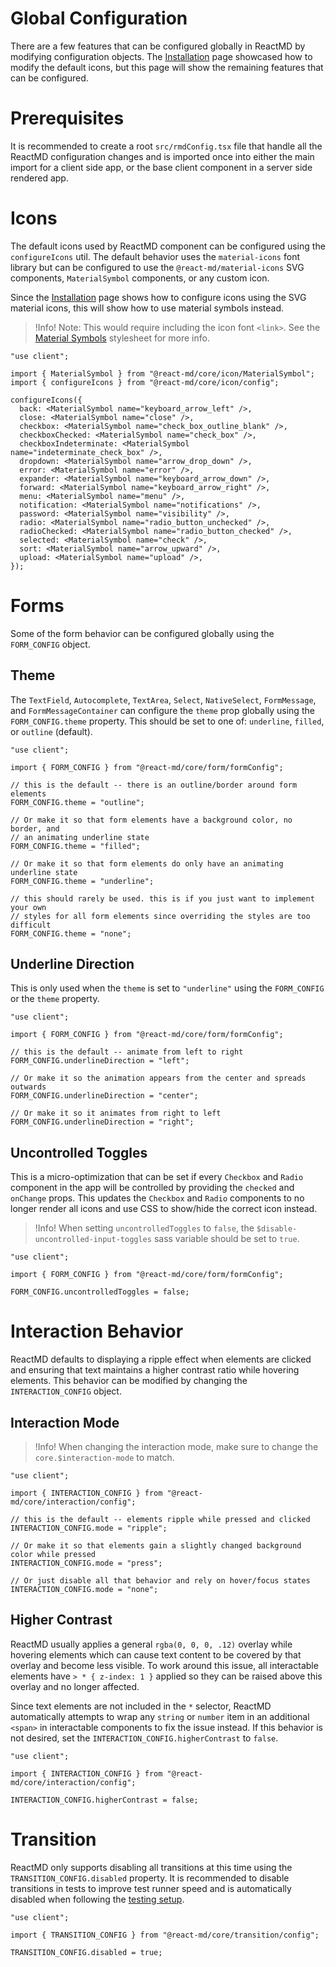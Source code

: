 # Global Configuration

There are a few features that can be configured globally in ReactMD by
modifying configuration objects. The [Installation](/getting-started/installation) page
showcased how to modify the default icons, but this page will show the
remaining features that can be configured.

# Prerequisites

It is recommended to create a root `src/rmdConfig.tsx` file that handle
all the ReactMD configuration changes and is imported once into either
the main import for a client side app, or the base client component in
a server side rendered app.

# Icons

The default icons used by ReactMD component can be configured using the
`configureIcons` util. The default behavior uses the `material-icons` font
library but can be configured to use the `@react-md/material-icons` SVG components,
`MaterialSymbol` components, or any custom icon.

Since the
[Installation](/getting-started/installation#configuring-custom-icons) page
shows how to configure icons using the SVG material icons, this will show how
to use material symbols instead.

> !Info! Note: This would require including the icon font `<link>`. See the
> [Material Symbols](/components/material-icons-and-symbols?icon=air&icon.stylesheet)
> stylesheet for more info.

```tsx fileName="src/rmdConfig.tsx"
"use client";

import { MaterialSymbol } from "@react-md/core/icon/MaterialSymbol";
import { configureIcons } from "@react-md/core/icon/config";

configureIcons({
  back: <MaterialSymbol name="keyboard_arrow_left" />,
  close: <MaterialSymbol name="close" />,
  checkbox: <MaterialSymbol name="check_box_outline_blank" />,
  checkboxChecked: <MaterialSymbol name="check_box" />,
  checkboxIndeterminate: <MaterialSymbol name="indeterminate_check_box" />,
  dropdown: <MaterialSymbol name="arrow_drop_down" />,
  error: <MaterialSymbol name="error" />,
  expander: <MaterialSymbol name="keyboard_arrow_down" />,
  forward: <MaterialSymbol name="keyboard_arrow_right" />,
  menu: <MaterialSymbol name="menu" />,
  notification: <MaterialSymbol name="notifications" />,
  password: <MaterialSymbol name="visibility" />,
  radio: <MaterialSymbol name="radio_button_unchecked" />,
  radioChecked: <MaterialSymbol name="radio_button_checked" />,
  selected: <MaterialSymbol name="check" />,
  sort: <MaterialSymbol name="arrow_upward" />,
  upload: <MaterialSymbol name="upload" />,
});
```

# Forms

Some of the form behavior can be configured globally using the `FORM_CONFIG` object.

## Theme

The `TextField`, `Autocomplete`, `TextArea`, `Select`, `NativeSelect`,
`FormMessage`, and `FormMessageContainer` can configure the `theme` prop globally
using the `FORM_CONFIG.theme` property. This should be set to one of:
`underline`, `filled`, or `outline` (default).

```tsx
"use client";

import { FORM_CONFIG } from "@react-md/core/form/formConfig";

// this is the default -- there is an outline/border around form elements
FORM_CONFIG.theme = "outline";

// Or make it so that form elements have a background color, no border, and
// an animating underline state
FORM_CONFIG.theme = "filled";

// Or make it so that form elements do only have an animating underline state
FORM_CONFIG.theme = "underline";

// this should rarely be used. this is if you just want to implement your own
// styles for all form elements since overriding the styles are too difficult
FORM_CONFIG.theme = "none";
```

## Underline Direction

This is only used when the `theme` is set to `"underline"` using the `FORM_CONFIG` or
the `theme` property.

```tsx
"use client";

import { FORM_CONFIG } from "@react-md/core/form/formConfig";

// this is the default -- animate from left to right
FORM_CONFIG.underlineDirection = "left";

// Or make it so the animation appears from the center and spreads outwards
FORM_CONFIG.underlineDirection = "center";

// Or make it so it animates from right to left
FORM_CONFIG.underlineDirection = "right";
```

## Uncontrolled Toggles

This is a micro-optimization that can be set if every `Checkbox` and `Radio`
component in the app will be controlled by providing the `checked` and
`onChange` props. This updates the `Checkbox` and `Radio` components to no
longer render all icons and use CSS to show/hide the correct icon instead.

> !Info! When setting `uncontrolledToggles` to `false`, the
> `$disable-uncontrolled-input-toggles` sass variable should be set to `true`.

```tsx
"use client";

import { FORM_CONFIG } from "@react-md/core/form/formConfig";

FORM_CONFIG.uncontrolledToggles = false;
```

# Interaction Behavior

ReactMD defaults to displaying a ripple effect when elements are clicked and
ensuring that text maintains a higher contrast ratio while hovering elements.
This behavior can be modified by changing the `INTERACTION_CONFIG` object.

## Interaction Mode

> !Info! When changing the interaction mode, make sure to change the
> `core.$interaction-mode` to match.

```tsx fileName="src/rmdConfig.tsx"
"use client";

import { INTERACTION_CONFIG } from "@react-md/core/interaction/config";

// this is the default -- elements ripple while pressed and clicked
INTERACTION_CONFIG.mode = "ripple";

// Or make it so that elements gain a slightly changed background color while pressed
INTERACTION_CONFIG.mode = "press";

// Or just disable all that behavior and rely on hover/focus states
INTERACTION_CONFIG.mode = "none";
```

## Higher Contrast

ReactMD usually applies a general `rgba(0, 0, 0, .12)` overlay while hovering
elements which can cause text content to be covered by that overlay and become
less visible. To work around this issue, all interactable elements have `> * {
z-index: 1 }` applied so they can be raised above this overlay and no longer
affected.

Since text elements are not included in the `*` selector, ReactMD automatically
attempts to wrap any `string` or `number` item in an additional `<span>` in
interactable components to fix the issue instead. If this behavior is not desired,
set the `INTERACTION_CONFIG.higherContrast` to `false`.

```tsx fileName="src/rmdConfig.tsx"
"use client";

import { INTERACTION_CONFIG } from "@react-md/core/interaction/config";

INTERACTION_CONFIG.higherContrast = false;
```

# Transition

ReactMD only supports disabling all transitions at this time using the
`TRANSITION_CONFIG.disabled` property. It is recommended to disable transitions
in tests to improve test runner speed and is automatically disabled when
following the [testing setup](/testing/quickstart).

```tsx fileName="src/rmdConfig.tsx"
"use client";

import { TRANSITION_CONFIG } from "@react-md/core/transition/config";

TRANSITION_CONFIG.disabled = true;
```
